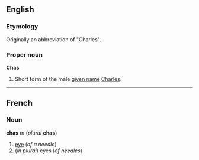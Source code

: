 ==English==
===Etymology===
Originally an abbreviation of "Charles".

===Proper noun===
'''Chas'''

#Short form of the male [[given name]] [[Charles]].

----
==French==
===Noun===
'''chas''' ''m'' (''plural'' '''chas''')

#[[eye]] (''of a needle'')
#(''in plural'') eyes (''of needles'')